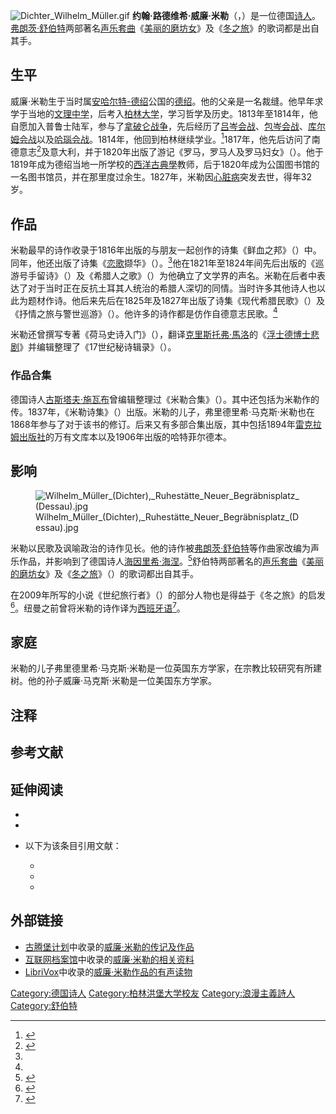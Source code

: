 {{about|德国诗人威廉·米勒|同名的其他人物|威廉·米勒}}
[[Image:Dichter_Wilhelm_Müller.gif|thumb]]
'''约翰·路德维希·威廉·米勒'''（{{lang-de|Johann Ludwig Wilhelm Müller}}，{{bd|1794年|10月7日|1827年|9月30日}}）是一位德国[[诗人|诗人]]。[[弗朗茨·舒伯特|弗朗茨·舒伯特]]两部著名[[声乐套曲|声乐套曲]]《[[美丽的磨坊女|美丽的磨坊女]]》及《[[冬之旅|冬之旅]]》的歌词都是出自其手。

==生平==
威廉·米勒生于当时属[[安哈尔特-德绍|安哈尔特-德绍]]公国的[[德绍|德绍]]。他的父亲是一名裁缝。他早年求学于当地的[[文理中学|文理中学]]，后考入[[柏林大学|柏林大学]]，学习哲学及历史。1813年至1814年，他自愿加入普鲁士陆军，参与了[[拿破仑战争|拿破仑战争]]，先后经历了[[吕岑会战|吕岑会战]]、[[包岑会战|包岑会战]]、[[库尔姆会战|库尔姆会战]]以及[[哈瑙会战|哈瑙会战]]。1814年，他回到柏林继续学业。<ref name=amer>{{Cite Americana|wstitle=Müller, Wilhelm|Müller, Wilhelm |year=1920}}</ref>1817年，他先后访问了南德意志<ref name=amcyc>{{Cite AmCyc|wstitle=Müller, Wilhelm}}</ref>及意大利，并于1820年出版了游记《罗马，罗马人及罗马妇女》（{{lang-de|''Rom, Römer und Römerinnen''}}）。他于1819年成为德绍当地一所学校的[[西洋古典學|西洋古典學]]教师，后于1820年成为公国图书馆的一名图书馆员，并在那里度过余生。1827年，米勒因[[心脏病|心脏病]]突发去世，得年32岁。

==作品==
米勒最早的诗作收录于1816年出版的与朋友一起创作的诗集《鲜血之邦》（{{lang-de|''Bundesbluten''}}）中。同年，他还出版了诗集《[[恋歌|恋歌]]撷华》（{{lang-de|''Blumenlese aus den Minnesängern''}}）。<ref name=amcyc/>他在1821年至1824年间先后出版的《巡游号手留诗》（{{lang-de|''Gedichte aus den hinterlassenen Papieren eines reisenden Waldhornisten''}}）及《希腊人之歌》（{{lang-de|''Lieder der Griechen''}}）为他确立了文学界的声名。米勒在后者中表达了对于当时正在反抗土耳其人统治的希腊人深切的同情。当时许多其他诗人也以此为题材作诗。他后来先后在1825年及1827年出版了诗集《现代希腊民歌》（{{lang-de|''Neugriechische Volkslieder''}}）及《抒情之旅与警世巡游》（{{lang-de|''Lyrische Reisen und epigrammatische Spaziergänge''}}）。他许多的诗作都是仿作自德意志民歌。<ref name=amer/>

米勒还曾撰写专著《荷马史诗入门》（{{lang-de|''Homerische Vorschule''}}）{{efn|初版发行于1824年，第二版发行于1836年。}}，翻译[[克里斯托弗·馬洛|克里斯托弗·馬洛]]的《[[浮士德博士悲剧|浮士德博士悲剧]]》并编辑整理了《17世纪秘诗辑录》（{{lang-de|''Bibliothek der Dichtungen des 17. Jahrhunderts''}}）{{efn|共分10卷，先后于1825年至1827间出版。}}。

===作品合集===
德国诗人[[古斯塔夫·施瓦布|古斯塔夫·施瓦布]]曾编辑整理过《米勒合集》（{{lang-de|''Vermischte Schriften''}}）{{efn|共分3卷，于1830年出版。}}。其中还包括为米勒作的传。1837年，《米勒诗集》（{{lang-de|''Gedichte''}}）出版。米勒的儿子，弗里德里希·马克斯·米勒也在1868年参与了对于该书的修订。后来又有多部合集出版，其中包括1894年[[雷克拉姆出版社|雷克拉姆出版社]]的万有文库本以及1906年出版的哈特菲尔德本。

==影响==
[[Image:Wilhelm_Müller_(Dichter),_Ruhestätte_Neuer_Begräbnisplatz_(Dessau).jpg|thumb]]

米勒以民歌及讽喻政治的诗作见长。他的诗作被[[弗朗茨·舒伯特|弗朗茨·舒伯特]]等作曲家改编为声乐作品，并影响到了德国诗人[[海因里希·海涅|海因里希·海涅]]。<ref name=nie>{{cite book|chapterurl=https://en.wikisource.org/wiki/The_New_International_Encyclop%C3%A6dia/M%C3%BCller,_Wilhelm|title=The New International Encyclopædia|editor1=Daniel Coit Gilman|editor2=Harry Thurston Peck|editor3=Frank Moore Colby|chapter=Müller, Wilhelm|year=1905|volume=XIV|publisher=Dodd, Mead and Company|access-date=2015-11-20|archive-date=2019-06-08|archive-url=https://web.archive.org/web/20190608170703/https://en.wikisource.org/wiki/The_New_International_Encyclop%C3%A6dia/M%C3%BCller,_Wilhelm|dead-url=no}}</ref>舒伯特两部著名的[[声乐套曲|声乐套曲]]《[[美丽的磨坊女|美丽的磨坊女]]》及《[[冬之旅|冬之旅]]》（{{lang-de|''Winterreise''}}）的歌词都出自其手。

{{le|安德烈斯·纽曼|Andrés Neuman}}在2009年所写的小说《世纪旅行者》（{{lang-es|''El viajero del siglo''}}）的部分人物也是得益于《冬之旅》的启发<ref>{{cite web|title=Premio ALFAGUARA de novela 2009: El viajero del siglo de ANDRÉS NEUMAN|url=http://www.prisa.com/uploads/ficheros/noticias/descargas/200903/descargas-dossier-de-prensa-em-em-espanhol-em-pt.pdf|publisher=PRISA|accessdate=2015-11-19|archive-date=2019-06-25|archive-url=https://web.archive.org/web/20190625201720/https://www.prisa.com/uploads/ficheros/noticias/descargas/200903/descargas-dossier-de-prensa-em-em-espanhol-em-pt.pdf|dead-url=no}}</ref>。纽曼之前曾将米勒的诗作译为[[西班牙语|西班牙语]]<ref>{{cite book|title=Müller, Wilhelm: ''Viaje de invierno''|author=Andres Neuman |location=Barcelona |publisher=Acantilado|year=2003}}</ref>。

==家庭==
米勒的儿子弗里德里希·马克斯·米勒是一位英国东方学家，在宗教比较研究有所建树。他的孙子威廉·马克斯·米勒是一位美国东方学家。

==注释==
{{Notelist}}
==参考文献==
{{Reflist}}

==延伸阅读==
{{refbegin}}
*{{cite journal|first=Andreas|last=Dorschel|title=Wilhelm Müllers ''Die Winterreise'' und die Erlösungsversprechen der Romantik|journal=The German Quarterly|volume=LXVI|year=1993|issue=4|pages=467–476}}
*{{cite book|last=Hake|first=Bruno|title=Wilhelm Müller: Sein Leben und Dichten|location=Berlin|publisher= Mayer & Müller|year=1908}}
*{{EB1911|wstitle=Müller, Wilhelm}}以下为该条目引用文献：
**{{cite journal|journal=Allgemeine Deutsche Biographie|volume=22|pages=683－694|author=F. Max Müller|title=Müller, Wilhelm|url=https://de.wikisource.org/wiki/ADB:M%C3%BCller,_Wilhelm_(Dichter)|access-date=2015-11-20|archive-date=2021-01-18|archive-url=https://web.archive.org/web/20210118212047/https://de.wikisource.org/wiki/ADB:M%C3%BCller,_Wilhelm_(Dichter)|dead-url=no}}
**{{cite journal|author=O. Franck|title=Zur Biographie des Dichters W. Müller|journal=Mittellungen des Vereins für anhaltische Geschichte|year=1887}}
**{{cite journal|author=J. T. Hatfield|title=W. Müllers unveröffentlichtes Tagebuch und seine ungedruckten Briefe|journal=Deutsche Rundschau|year=1902}}
{{refend}}

==外部链接==
* [[古腾堡计划|古腾堡计划]]中收录的[http://gutenberg.spiegel.de/autor/wilhelm-muller-432 威廉·米勒的传记及作品] {{Wayback|url=http://gutenberg.spiegel.de/autor/wilhelm-muller-432 |date=20191018213150 }}
* [[互联网档案馆|互联网档案馆]]中收录的[https://archive.org/search.php?query=%28subject%3A%22M%C3%BCller%2C%20Wilhelm%22%20OR%20subject%3A%22Wilhelm%20M%C3%BCller%22%20OR%20creator%3A%22M%C3%BCller%2C%20Wilhelm%22%20OR%20creator%3A%22Wilhelm%20M%C3%BCller%22%20OR%20title%3A%22Wilhelm%20M%C3%BCller%22%20OR%20description%3A%22M%C3%BCller%2C%20Wilhelm%22%20OR%20description%3A%22Wilhelm%20M%C3%BCller%22%20OR%20%22Muller%2C%20Wilhelm%22%20OR%20%22Wilhelm%20Muller%22%29%20OR%20%28%221794-1827%22%20AND%20%28%22M%C3%BCller%22%20OR%20Muller%29%29 威廉·米勒的相关资料]
* [[LibriVox|LibriVox]]中收录的[https://librivox.org/author/8650?primary_key=8650&search_category=author&search_page=1&search_form=get_results 威廉·米勒作品的有声读物] {{Wayback|url=https://librivox.org/author/8650?primary_key=8650&search_category=author&search_page=1&search_form=get_results |date=20190608082824 }}

{{Authority control}}

{{DEFAULTSORT:Muller, Wilhelm}}
[[Category:德国诗人|Category:德国诗人]]
[[Category:柏林洪堡大学校友|Category:柏林洪堡大学校友]]
[[Category:浪漫主義詩人|Category:浪漫主義詩人]]
[[Category:舒伯特|Category:舒伯特]]